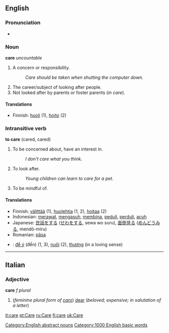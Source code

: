 ==English==

===Pronunciation===
*{{audio|en-us-care.ogg|Audio (US)}}

===Noun===
'''care''' ''uncountable''

#A concern or responsibility.
#:''Care should be taken when shutting the computer down.''
#The career/subject of looking after people.
#Not looked after by parents or foster parents (''in care'').

====Translations====
*Finnish: [[huoli]] (1), [[hoito]] (2)

[[Category:English abstract nouns]]

=== Intransitive verb ===
'''to care''' (cared, cared)

#To be concerned about, have an interest in.
#:''I don't care what you think.''
#To look after.
#:''Young children can learn to care for a pet.''
#To be mindful of.

==== Translations ====
*Finnish: [[välittää]] (1), [[huolehtia]] (1, 2), [[hoitaa]] (2)
*Indonesian: [[rawat|merawat]], [[asuh|mengasuh]], [[bina|membina]], [[peduli]], [[perduli]], [[acuh]]
*Japanese: [[世話]]をする ([[せわ]]をする, sewa wo suru), [[面倒見る]] ([[めんどうみる]], mendō-miru)
*Romanian: [[păsa]]
*{{vi}}: [[để ý]] (đến) (1, 3), [[nuôi]] (2), [[thương]] (in a loving sense)

----
==Italian==
===Adjective===
'''care''' ''f plural''

#(''feminine plural form of [[caro]]'') [[dear]] (''beloved; expensive; in salutation of a letter'')

[[Category:1000 English basic words]]

[[it:care]]
[[pt:Care]]
[[ru:Care]]
[[fi:care]]
[[uk:Care]]